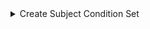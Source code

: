 
<details>
<summary>Create Subject Condition Set</summary>
<Tabs>
<TabItem value="go" label="Go">

```go
package main

import (
	"context"
	"log"

	"github.com/opentdf/platform/protocol/go/policy"
	"github.com/opentdf/platform/protocol/go/policy/subjectmapping"
	"github.com/opentdf/platform/sdk"
)

func main() {

	platformEndpoint := "http://localhost:9002"

	// Create a new client
	client, err := sdk.New(
		platformEndpoint,
		sdk.WithClientCredentials("opentdf", "secret", nil),
	)

	if err != nil {
		log.Fatal(err)
	}

	// Create Subject Condition Set

	coditionset := &subjectmapping.CreateSubjectConditionSetRequest{
		SubjectConditionSet: &subjectmapping.SubjectConditionSetCreate{
			SubjectSets: []*policy.SubjectSet{
				{
					ConditionGroups: []*policy.ConditionGroup{
						{
							BooleanOperator: policy.ConditionBooleanTypeEnum_CONDITION_BOOLEAN_TYPE_ENUM_AND,
							Conditions: []*policy.Condition{
								{
									SubjectExternalSelectorValue: ".clientId",
									Operator:                     policy.SubjectMappingOperatorEnum_SUBJECT_MAPPING_OPERATOR_ENUM_IN,
									SubjectExternalValues:        []string{"opentdf"},
								},
							},
						},
					},
				},
			},
		},
	}

	log, err := client.SubjectMapping.CreateSubjectConditionSet(context.Background(), coditionset)
	if err != nil {
		log.Fatal(err)
	}

	log.Printf("Created Subject Condition Set with ID: %s\n", resp.GetSubjectConditionSet().GetId())
}
```

</TabItem>
<TabItem value="java" label="Java">

```java
package io.opentdf.platform;
import io.opentdf.platform.sdk.*;

import java.util.concurrent.ExecutionException;

import io.opentdf.platform.policy.subjectmapping.*;
import io.opentdf.platform.policy.SubjectMapping;
import io.opentdf.platform.policy.SubjectConditionSet;
import io.opentdf.platform.policy.SubjectSet;
import io.opentdf.platform.policy.ConditionGroup;
import io.opentdf.platform.policy.Condition;
import io.opentdf.platform.policy.ConditionBooleanTypeEnum;
import io.opentdf.platform.policy.SubjectMappingOperatorEnum;


public class CreateSubjectConditionSet {
    public static void main(String[] args) throws ExecutionException, InterruptedException{

        String clientId = "opentdf";
        String clientSecret = "secret";
        String platformEndpoint = "localhost:8080";

        SDKBuilder builder = new SDKBuilder();
        SDK sdk = builder.platformEndpoint(platformEndpoint)
                .clientSecret(clientId, clientSecret).useInsecurePlaintextConnection(true)
                .build();

        var subjectset = SubjectSet.newBuilder().addConditionGroups(ConditionGroup.newBuilder()
        .setBooleanOperator(ConditionBooleanTypeEnum.CONDITION_BOOLEAN_TYPE_ENUM_AND)
        .addConditions(Condition.newBuilder()
        .setSubjectExternalSelectorValue(".myfield")
        .setOperator(SubjectMappingOperatorEnum.SUBJECT_MAPPING_OPERATOR_ENUM_IN)
        .addSubjectExternalValues("myvalue")
        ));

        CreateSubjectConditionSetRequest request = CreateSubjectConditionSetRequest.newBuilder()
        .setSubjectConditionSet(
            SubjectConditionSetCreate.newBuilder().addSubjectSets(subjectset))
        .build();

        CreateSubjectConditionSetResponse resp = sdk.getServices().subjectMappings().createSubjectConditionSet(request).get();

        SubjectConditionSet scs = resp.getSubjectConditionSet();

        System.out.println(scs.getId());
    }
}
```

</TabItem>
<TabItem value="js" label="Javascript">

```javascript
```

</TabItem>
</Tabs>
</details>